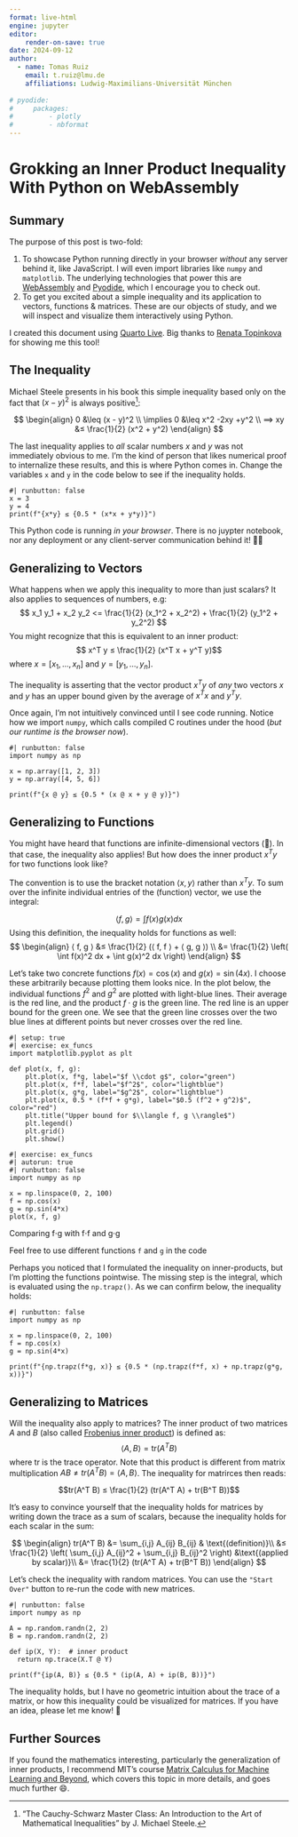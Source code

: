 ```yaml
---
format: live-html
engine: jupyter
editor:
    render-on-save: true
date: 2024-09-12
author:
  - name: Tomas Ruiz
    email: t.ruiz@lmu.de
    affiliations: Ludwig-Maximilians-Universität München
    
# pyodide:
#     packages:
#         - plotly
#         - nbformat
---
```

# Grokking an Inner Product Inequality With Python on WebAssembly

## Summary
The purpose of this post is two-fold:

1. To showcase Python running directly in your browser *without* any server behind it, like JavaScript. I will even import libraries like `numpy` and `matplotlib`. The underlying technologies that power this are [WebAssembly](https://en.wikipedia.org/wiki/WebAssembly) and [Pyodide](https://pyodide.org/), which I encourage you to check out.
2. To get you excited about a simple inequality and its application to vectors, functions & matrices. These are our objects of study, and we will inspect and visualize them interactively using Python.

I created this document using [Quarto Live](https://r-wasm.github.io/quarto-live/). Big thanks to [Renata Topinkova](https://renatatopinkova.github.io/) for showing me this tool!

## The Inequality
Michael Steele presents in his book this simple inequality based only on the fact that $(x-y)^2$ is always positive[^1]:

[^1]: "The Cauchy-Schwarz Master Class: An Introduction to the Art of Mathematical Inequalities" by J. Michael Steele.

$$
\begin{align}
0 &\leq  (x - y)^2 \\
\implies 0 &\leq x^2 -2xy +y^2 \\
⟹ xy &≤ \frac{1}{2} (x^2 + y^2)
\end{align}
$$

The last inequality applies to *all* scalar numbers $x$ and $y$ was not immediately obvious to me. I'm the kind of person that likes numerical proof to internalize these results, and this is where Python comes in. Change the variables `x` and `y` in the code below to see if the inequality holds.

```pyodide
#| runbutton: false
x = 3
y = 4
print(f"{x*y} ≤ {0.5 * (x*x + y*y)}")
```

::: {.callout-note}
This Python code is running *in your browser*. There is no juypter notebook, nor any deployment or any client-server communication behind it! 🤯🚀
:::

## Generalizing to Vectors
What happens when we apply this inequality to more than just scalars? It also applies to sequences of numbers, e.g:
$$
x_1 y_1 + x_2 y_2 <= \frac{1}{2} (x_1^2 + x_2^2) + \frac{1}{2} (y_1^2 + y_2^2)
$$
You might recognize that this is equivalent to an inner product:
$$ x^T y ≤ \frac{1}{2} (x^T x + y^T y)$$
where $x = [x_1, \dots, x_n]$ and $y = [y_1, \dots, y_n]$.

The inequality is asserting that the vector product $x^Ty$ of *any* two vectors $x$ and $y$ has an upper bound given by the average of $x^Tx$ and $y^Ty$.

Once again, I'm not intuitively convinced until I see code running. Notice how we import `numpy`, which calls compiled C routines under the hood (*but our runtime is the browser now*).

```pyodide
#| runbutton: false
import numpy as np

x = np.array([1, 2, 3])
y = np.array([4, 5, 6])

print(f"{x @ y} ≤ {0.5 * (x @ x + y @ y)}")
```

## Generalizing to Functions
You might have heard that functions are infinite-dimensional vectors (🤯). In that case, the inequality also applies! But how does the inner product $x^Ty$ for two functions look like?

The convention is to use the bracket notation $⟨ x, y ⟩$ rather than $x^Ty$. To sum over the infinite individual entries of the (function) vector, we use the integral:

$$⟨ f, g ⟩ = \int f(x) g(x) dx$$
Using this definition, the inequality holds for functions as well:
$$
\begin{align}
⟨ f, g ⟩ &≤ \frac{1}{2} (⟨ f, f ⟩ + ⟨ g, g ⟩) \\
&= \frac{1}{2} \left( \int f(x)^2 dx + \int g(x)^2 dx \right)
\end{align}
$$

Let's take two concrete functions $f(x) = \cos(x)$ and $g(x) = \sin(4x)$. I choose these arbitrarily because plotting them looks nice. In the plot below, the individual functions $f^2$ and $g^2$ are plotted with light-blue lines. Their average is the red line, and the product $f ⋅ g$ is the green line. The red line is an upper bound for the green one. We see that the green line crosses over the two blue lines at different points but never crosses over the red line.

::: {#lst-ref}

```pyodide
#| setup: true
#| exercise: ex_funcs
import matplotlib.pyplot as plt

def plot(x, f, g):
    plt.plot(x, f*g, label="$f \\cdot g$", color="green")
    plt.plot(x, f*f, label="$f^2$", color="lightblue")
    plt.plot(x, g*g, label="$g^2$", color="lightblue")
    plt.plot(x, 0.5 * (f*f + g*g), label="$0.5 (f^2 + g^2)$", color="red")
    plt.title("Upper bound for $\\langle f, g \\rangle$")
    plt.legend()
    plt.grid()
    plt.show()
```

```pyodide
#| exercise: ex_funcs
#| autorun: true
#| runbutton: false
import numpy as np

x = np.linspace(0, 2, 100)
f = np.cos(x)
g = np.sin(4*x)
plot(x, f, g)
```

Comparing f⋅g with f⋅f and g⋅g

:::

::: {.callout-note}
Feel free to use different functions `f` and `g` in the code
:::

Perhaps you noticed that I formulated the inequality on inner-products, but I'm plotting the functions pointwise. The missing step is the integral, which is evaluated using the `np.trapz()`. As we can confirm below, the inequality holds:

```pyodide
#| runbutton: false
import numpy as np

x = np.linspace(0, 2, 100)
f = np.cos(x)
g = np.sin(4*x)

print(f"{np.trapz(f*g, x)} ≤ {0.5 * (np.trapz(f*f, x) + np.trapz(g*g, x))}")
```

## Generalizing to Matrices
Will the inequality also apply to matrices? The inner product of two matrices $A$ and $B$ (also called [Frobenius inner product](https://en.wikipedia.org/wiki/Frobenius_inner_product)) is defined as:
$$⟨A, B⟩ = \text{tr}(A^T B)$$
where $\text{tr}$ is the trace operator. Note that this product is different from matrix multiplication $AB ≠ tr(A^T B) = ⟨A, B⟩$. The inequality for matrirces then reads:

$$tr(A^T B) ≤ \frac{1}{2} (tr(A^T A) + tr(B^T B))$$

It's easy to convince yourself that the inequality holds for matrices by writing down the trace as a sum of scalars, because the inequality holds for each scalar in the sum:

$$
\begin{align}
tr(A^T B) 
&= \sum_{i,j} A_{ij} B_{ij} & \text{(definition)}\\
&≤ \frac{1}{2} \left( \sum_{i,j} A_{ij}^2 + \sum_{i,j} B_{ij}^2 \right) &\text{(applied by scalar)}\\
&= \frac{1}{2} (tr(A^T A) + tr(B^T B))
\end{align}
$$

Let's check the inequality with random matrices. You can use the `"Start Over"` button to re-run the code with new matrices.

```pyodide
#| runbutton: false
import numpy as np

A = np.random.randn(2, 2)
B = np.random.randn(2, 2)

def ip(X, Y):  # inner product
  return np.trace(X.T @ Y)

print(f"{ip(A, B)} ≤ {0.5 * (ip(A, A) + ip(B, B))}")
```
The inequality holds, but I have no geometric intuition about the trace of a matrix, or how this inequality could be visualized for matrices. If you have an idea, please let me know! 🙏

## Further Sources
If you found the mathematics interesting, particularly the generalization of inner products, I recommend MIT's course [Matrix Calculus for Machine Learning and Beyond](https://ocw.mit.edu/courses/18-s096-matrix-calculus-for-machine-learning-and-beyond-january-iap-2023/), which covers this topic in more details, and goes much further 😄.
